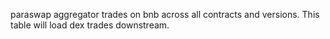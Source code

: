 paraswap aggregator trades on bnb across all contracts and versions. This table will load dex trades downstream.

